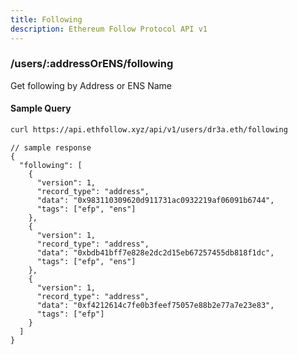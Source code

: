 ```yaml
---
title: Following
description: Ethereum Follow Protocol API v1
---
```


### /users/\:addressOrENS/following

Get following by Address or ENS Name

#### Sample Query
```sh
curl https://api.ethfollow.xyz/api/v1/users/dr3a.eth/following
```

```jsonc
// sample response
{
  "following": [
    {
      "version": 1,
      "record_type": "address",
      "data": "0x983110309620d911731ac0932219af06091b6744",
      "tags": ["efp", "ens"]
    },
    {
      "version": 1,
      "record_type": "address",
      "data": "0xbdb41bff7e828e2dc2d15eb67257455db818f1dc",
      "tags": ["efp", "ens"]
    },
    {
      "version": 1,
      "record_type": "address",
      "data": "0xf4212614c7fe0b3feef75057e88b2e77a7e23e83",
      "tags": ["efp"]
    }
  ]
}
```
